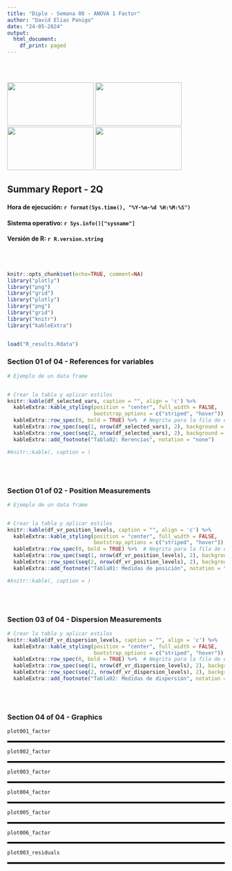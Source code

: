 ```yaml
---
title: "Diplo - Semana 08 - ANOVA 1 Factor"
author: "David Elias Panigo"
date: "24-05-2024"
output:
  html_document:
    df_print: paged
---
```


<br>
<br>
<script>
document.addEventListener('DOMContentLoaded', function() {
  var title = document.querySelector('h1.title');
  var author = document.querySelector('.author');
  var date = document.querySelector('.date');
  
  title.style.display = 'none';
  author.style.display = 'none';
  date.style.display = 'none';
});
</script>

<div class="image-container">
  <img src="logo_01_unc_mod.png"      class="inline-image" width="200"  height="100">
  <img src="logo_02_fcefyn_mod.png"   class="inline-image" width="200"  height="100">
  <img src="logo_03_efadoc_mod.png"   class="inline-image" width="200"  height="100">
  <img src="logo_04_rscience_mod.png" class="inline-image" width="200"  height="100">
</div>

## Summary Report - 2Q

#### Hora de ejecución: `r format(Sys.time(), "%Y-%m-%d %H:%M:%S")`
#### Sistema operativo: `r Sys.info()["sysname"]`
#### Versión de R: `r R.version.string`
<!-- #### Versión de RStudio: `r RStudio.Version()$version` -->


<br>
<br>


```r
knitr::opts_chunk$set(echo=TRUE, comment=NA)
library("plotly")
library("png")
library("grid")
library("plotly")
library("png")
library("grid")
library("knitr")
library("kableExtra")


load("R_results.Rdata")
```





### Section 01 of 04 - References for variables
```r


# Ejemplo de un data frame


# Crear la tabla y aplicar estilos
knitr::kable(df_selected_vars, caption = "", align = 'c') %>%
  kableExtra::kable_styling(position = "center", full_width = FALSE, 
                            bootstrap_options = c("striped", "hover")) %>%
  kableExtra::row_spec(0, bold = TRUE) %>%  # Negrita para la fila de encabezado
  kableExtra::row_spec(seq(1, nrow(df_selected_vars), 2), background = "lightblue") %>%  # Color para filas impares
  kableExtra::row_spec(seq(2, nrow(df_selected_vars), 2), background = "lightgreen") %>%  # Color para filas pares
  kableExtra::add_footnote("Tabla02: Rerencias", notation = "none")

#knitr::kable(, caption = )
```
<br>
<br>



### Section 01 of 02 - Position Measurements
```r


# Ejemplo de un data frame


# Crear la tabla y aplicar estilos
knitr::kable(df_vr_position_levels, caption = "", align = 'c') %>%
  kableExtra::kable_styling(position = "center", full_width = FALSE, 
                            bootstrap_options = c("striped", "hover")) %>%
  kableExtra::row_spec(0, bold = TRUE) %>%  # Negrita para la fila de encabezado
  kableExtra::row_spec(seq(1, nrow(df_vr_position_levels), 2), background = "lightblue") %>%  # Color para filas impares
  kableExtra::row_spec(seq(2, nrow(df_vr_position_levels), 2), background = "lightgreen") %>%  # Color para filas pares
  kableExtra::add_footnote("Tabla01: Medidas de posición", notation = "none")

#knitr::kable(, caption = )
```
<br>
<br>

### Section 03 of 04 - Dispersion Measurements
```r
# Crear la tabla y aplicar estilos
knitr::kable(df_vr_dispersion_levels, caption = "", align = 'c') %>%
  kableExtra::kable_styling(position = "center", full_width = FALSE, 
                            bootstrap_options = c("striped", "hover")) %>%
  kableExtra::row_spec(0, bold = TRUE) %>%  # Negrita para la fila de encabezado
  kableExtra::row_spec(seq(1, nrow(df_vr_dispersion_levels), 2), background = "lightblue") %>%  # Color para filas impares
  kableExtra::row_spec(seq(2, nrow(df_vr_dispersion_levels), 2), background = "lightgreen") %>%  # Color para filas pares
  kableExtra::add_footnote("Tabla02: Medidas de dispersión", notation = "none")

```
<br>
<br>


### Section 04 of 04 - Graphics
```r


plot001_factor
```


<hr style="border-top: 3px solid black;">
```r


plot002_factor
```


<hr style="border-top: 3px solid black;">
```r


plot003_factor
```


<hr style="border-top: 3px solid black;">
```r


plot004_factor
```


<hr style="border-top: 3px solid black;">
```r


plot005_factor
```


<hr style="border-top: 3px solid black;">
```r


plot006_factor
```

<hr style="border-top: 3px solid black;">
```r


plot003_residuals
```
<hr style="border-top: 3px solid black;">



